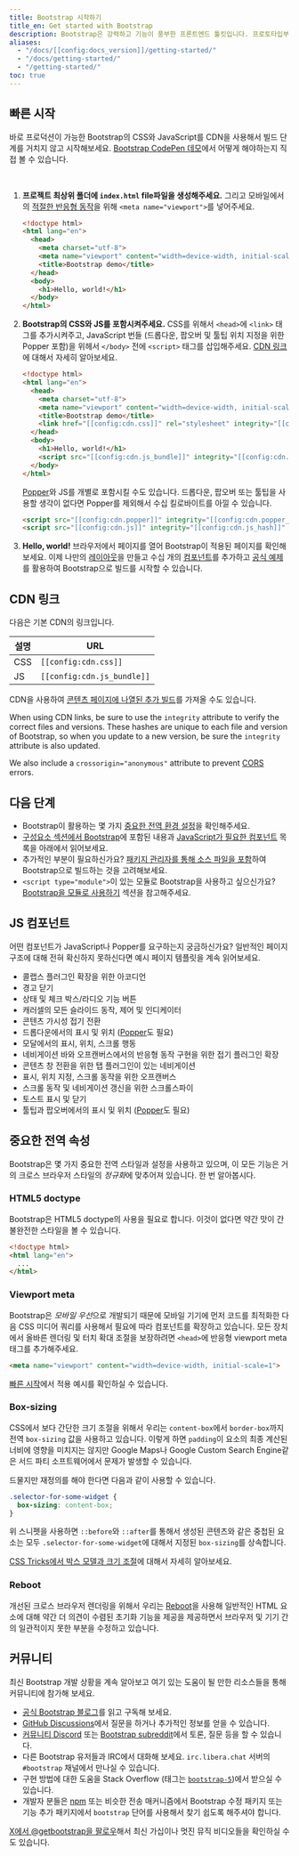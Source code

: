 ```yaml
---
title: Bootstrap 시작하기
title_en: Get started with Bootstrap
description: Bootstrap은 강력하고 기능이 풍부한 프론트엔드 툴킷입니다. 프로토타입부터 프로덕션까지 뭐든지 빠르게 빌드해보세요.
aliases:
  - "/docs/[[config:docs_version]]/getting-started/"
  - "/docs/getting-started/"
  - "/getting-started/"
toc: true
---
```


## 빠른 시작

바로 프로덕션이 가능한 Bootstrap의 CSS와 JavaScript를 CDN을 사용해서 빌드 단계를 거치지 않고 시작해보세요. [Bootstrap CodePen 데모](https://codepen.io/team/bootstrap/pen/qBamdLj)에서 어떻게 해야하는지 직접 볼 수 있습니다.

<br/>

1. **프로젝트 최상위 폴더에 `index.html` file파일을 생성해주세요.** 그리고 모바일에서의 [적절한 반응형 동작](https://developer.mozilla.org/en-US/docs/Web/HTML/Viewport_meta_tag)을 위해 `<meta name="viewport">`를 넣어주세요.

   ```html
   <!doctype html>
   <html lang="en">
     <head>
       <meta charset="utf-8">
       <meta name="viewport" content="width=device-width, initial-scale=1">
       <title>Bootstrap demo</title>
     </head>
     <body>
       <h1>Hello, world!</h1>
     </body>
   </html>
   ```

2. **Bootstrap의 CSS와 JS를 포함시켜주세요.** CSS를 위해서 `<head>`에 `<link>` 태그를 추가시켜주고, JavaScript 번들 (드롭다운, 팝오버 및 툴팁 위치 지정을 위한 Popper 포함)을 위헤서 `</body>` 전에 `<script>` 태그를 삽입해주세요. [CDN 링크](#cdn-링크)에 대해서 자세히 알아보세요.

   ```html
   <!doctype html>
   <html lang="en">
     <head>
       <meta charset="utf-8">
       <meta name="viewport" content="width=device-width, initial-scale=1">
       <title>Bootstrap demo</title>
       <link href="[[config:cdn.css]]" rel="stylesheet" integrity="[[config:cdn.css_hash]]" crossorigin="anonymous">
     </head>
     <body>
       <h1>Hello, world!</h1>
       <script src="[[config:cdn.js_bundle]]" integrity="[[config:cdn.js_bundle_hash]]" crossorigin="anonymous"></script>
     </body>
   </html>
   ```

   [Popper](https://popper.js.org/docs/v2/)와 JS를 개별로 포함시킬 수도 있습니다. 드롭다운, 팝오버 또는 툴팁을 사용할 생각이 없다면 Popper를 제외해서 수십 킬로바이트를 아낄 수 있습니다.

   ```html
   <script src="[[config:cdn.popper]]" integrity="[[config:cdn.popper_hash]]" crossorigin="anonymous"></script>
   <script src="[[config:cdn.js]]" integrity="[[config:cdn.js_hash]]" crossorigin="anonymous"></script>
   ```

3. **Hello, world!** 브라우저에서 페이지를 열어 Bootstrap이 적용된 페이지를 확인해보세요. 이제 나만의 [레이아웃]([[docsref:/layout/grid]])을 만들고 수십 개의 [컴포넌트]([[docsref:/components/buttons]])를 추가하고 [공식 예제]([[docsref:/examples]])를 활용하여 Bootstrap으로 빌드를 시작할 수 있습니다.

## CDN 링크

다음은 기본 CDN의 링크입니다.

| 설명 | URL |
| --- | --- |
| CSS | `[[config:cdn.css]]` |
| JS | `[[config:cdn.js_bundle]]` |

CDN을 사용하여 [콘텐츠 페이지에 나열된 추가 빌드]([[docsref:/getting-started/contents]])를 가져올 수도 있습니다.

When using CDN links, be sure to use the `integrity` attribute to verify the correct files and versions. These hashes are unique to each file and version of Bootstrap, so when you update to a new version, be sure the `integrity` attribute is also updated.

We also include a `crossorigin="anonymous"` attribute to prevent [CORS](https://developer.mozilla.org/en-US/docs/Web/HTTP/CORS) errors.

## 다음 단계

- Bootstrap이 활용하는 몇 가지 [중요한 전역 환경 설정](#중요한-전역-속성)을 확인해주세요.
- [구성요소 섹션에서 Bootstrap]([[docsref:/getting-started/contents/]])에 포함된 내용과 [JavaScript가 필요한 컴포넌트](#js-컴포넌트) 목록을 아래에서 읽어보세요.
- 추가적인 부분이 필요하신가요? [패키지 관리자를 통해 소스 파일을 포함]([[docsref:/getting-started/download#패키지-관리자]])하여 Bootstrap으로 빌드하는 것을 고려해보세요.
- `<script type="module">`이 있는 모듈로 Bootstrap을 사용하고 싶으신가요? [Bootstrap을 모듈로 사용하기]([[docsref:/getting-started/javascript#using-bootstrap-as-a-module]]) 섹션을 참고해주세요.

## JS 컴포넌트

어떤 컴포넌트가 JavaScript나 Popper를 요구하는지 궁금하신가요? 일반적인 페이지 구조에 대해 전혀 확신하지 못하신다면 예시 페이지 템플릿을 계속 읽어보세요.

- 콜랩스 플러그인 확장을 위한 아코디언
- 경고 닫기
- 상태 및 체크 박스/라디오 기능 버튼
- 캐러셀의 모든 슬라이드 동작, 제어 및 인디케이터
- 콘텐츠 가시성 접기 전환
- 드롭다운에서의 표시 및 위치 ([Popper](https://popper.js.org/docs/v2/)도 필요)
- 모달에서의 표시, 위치, 스크롤 행동
- 네비게이션 바와 오프캔버스에서의 반응형 동작 구현을 위한 접기 플러그인 확장
- 콘텐츠 창 전환을 위한 탭 플러그인이 있는 네비게이션
- 표시, 위치 지정, 스크롤 동작을 위한 오프캔버스
- 스크롤 동작 및 네비게이션 갱신을 위한 스크롤스파이
- 토스트 표시 및 닫기
- 툴팁과 팝오버에서의 표시 및 위치 ([Popper](https://popper.js.org/docs/v2/)도 필요)

## 중요한 전역 속성

Bootstrap은 몇 가지 중요한 전역 스타일과 설정을 사용하고 있으며, 이 모든 기능은 거의 크로스 브라우저 스타일의 *정규화*에 맞추어져 있습니다. 한 번 알아봅시다.

### HTML5 doctype

Bootstrap은 HTML5 doctype의 사용을 필요로 합니다. 이것이 없다면 약간 맛이 간 불완전한 스타일을 볼 수 있습니다.

```html
<!doctype html>
<html lang="en">
  ...
</html>
```

### Viewport meta

Bootstrap은 *모바일 우선*으로 개발되기 때문에 모바일 기기에 먼저 코드를 최적화한 다음 CSS 미디어 쿼리를 사용해서 필요에 따라 컴포넌트를 확장하고 있습니다. 모든 장치에서 올바른 렌더링 및 터치 확대 조절을 보장하려면 `<head>`에 반응형 viewport meta 태그를 추가해주세요.

```html
<meta name="viewport" content="width=device-width, initial-scale=1">
```

[빠른 시작](#빠른-시작)에서 적용 예시를 확인하실 수 있습니다.

### Box-sizing

CSS에서 보다 간단한 크기 조절을 위해서 우리는 `content-box`에서 `border-box`까지 전역 `box-sizing` 값을 사용하고 있습니다. 이렇게 하면 `padding`이 요소의 최종 계산된 너비에 영향을 미치지는 않지만 Google Maps나 Google Custom Search Engine같은 서드 파티 소프트웨어에서 문제가 발생할 수 있습니다.

드물지만 재정의를 해야 한다면 다음과 같이 사용할 수 있습니다.

```css
.selector-for-some-widget {
  box-sizing: content-box;
}
```

위 스니펫을 사용하면 `::before`와 `::after`를 통해서 생성된 콘텐츠와 같은 중첩된 요소는 모두 `.selector-for-some-widget`에 대해서 지정된 `box-sizing`를 상속합니다.

[CSS Tricks에서 박스 모델과 크기 조절](https://css-tricks.com/box-sizing/)에 대해서 자세히 알아보세요.

### Reboot

개선된 크로스 브라우저 렌더링을 위해서 우리는 [Reboot]([[docsref:/content/reboot]])을 사용해 일반적인 HTML 요소에 대해 약간 더 의견이 수렴된 초기화 기능을 제공을 제공하면서 브라우저 및 기기 간의 일관적이지 못한 부분을 수정하고 있습니다.

## 커뮤니티

최신 Bootstrap 개발 상황을 계속 알아보고 여기 있는 도움이 될 만한 리소스들을 통해 커뮤니티에 참가해 보세요.

- [공식 Bootstrap 블로그]([[config:blog]])를 읽고 구독해 보세요.
- [GitHub Discussions](https://github.com/twbs/bootstrap/discussions)에서 질문을 하거나 추가적인 정보를 얻을 수 있습니다.
- [커뮤니티 Discord](https://discord.gg/bZUvakRU3M) 또는 [Bootstrap subreddit](https://www.reddit.com/r/bootstrap)에서 토론, 질문 등을 할 수 있습니다.
- 다른 Bootstrap 유저들과 IRC에서 대화해 보세요. `irc.libera.chat` 서버의 `#bootstrap` 채널에서 만나실 수 있습니다.
- 구현 방법에 대한 도움을 Stack Overflow (태그는 [`bootstrap-5`](https://stackoverflow.com/questions/tagged/bootstrap-5))에서 받으실 수 있습니다.
- 개발자 분들은 [npm](https://www.npmjs.com/search?q=keywords:bootstrap) 또는 비슷한 전송 매커니즘에서 Bootstrap 수정 패키지 또는 기능 추가 패키지에서 `bootstrap` 단어를 사용해서 찾기 쉽도록 해주셔야 합니다.

[X에서 @getbootstrap을 팔로우](https://x.com/[[config:x]])해서 최신 가십이나 멋진 뮤직 비디오들을 확인하실 수도 있습니다.
